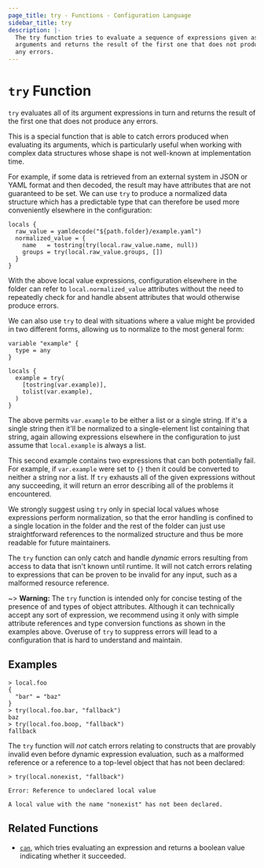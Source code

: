 ```yaml
---
page_title: try - Functions - Configuration Language
sidebar_title: try
description: |-
  The try function tries to evaluate a sequence of expressions given as
  arguments and returns the result of the first one that does not produce
  any errors.
---
```


# `try` Function

`try` evaluates all of its argument expressions in turn and returns the result
of the first one that does not produce any errors.

This is a special function that is able to catch errors produced when evaluating
its arguments, which is particularly useful when working with complex data
structures whose shape is not well-known at implementation time.

For example, if some data is retrieved from an external system in JSON or YAML
format and then decoded, the result may have attributes that are not guaranteed
to be set. We can use `try` to produce a normalized data structure which has
a predictable type that can therefore be used more conveniently elsewhere in
the configuration:

```hcl
locals {
  raw_value = yamldecode("${path.folder}/example.yaml")
  normalized_value = {
    name   = tostring(try(local.raw_value.name, null))
    groups = try(local.raw_value.groups, [])
  }
}
```

With the above local value expressions, configuration elsewhere in the folder
can refer to `local.normalized_value` attributes without the need to repeatedly
check for and handle absent attributes that would otherwise produce errors.

We can also use `try` to deal with situations where a value might be provided
in two different forms, allowing us to normalize to the most general form:

```hcl
variable "example" {
  type = any
}

locals {
  example = try(
    [tostring(var.example)],
    tolist(var.example),
  )
}
```

The above permits `var.example` to be either a list or a single string. If it's
a single string then it'll be normalized to a single-element list containing
that string, again allowing expressions elsewhere in the configuration to just
assume that `local.example` is always a list.

This second example contains two expressions that can both potentially fail.
For example, if `var.example` were set to `{}` then it could be converted to
neither a string nor a list. If `try` exhausts all of the given expressions
without any succeeding, it will return an error describing all of the problems
it encountered.

We strongly suggest using `try` only in special local values whose expressions
perform normalization, so that the error handling is confined to a single
location in the folder and the rest of the folder can just use straightforward
references to the normalized structure and thus be more readable for future
maintainers.

The `try` function can only catch and handle _dynamic_ errors resulting from
access to data that isn't known until runtime. It will not catch errors
relating to expressions that can be proven to be invalid for any input, such
as a malformed resource reference.

~> **Warning:** The `try` function is intended only for concise testing of the
presence of and types of object attributes. Although it can technically accept
any sort of expression, we recommend using it only with simple attribute
references and type conversion functions as shown in the examples above.
Overuse of `try` to suppress errors will lead to a configuration that is hard
to understand and maintain.

## Examples

```shell-session
> local.foo
{
  "bar" = "baz"
}
> try(local.foo.bar, "fallback")
baz
> try(local.foo.boop, "fallback")
fallback
```

The `try` function will _not_ catch errors relating to constructs that are
provably invalid even before dynamic expression evaluation, such as a malformed
reference or a reference to a top-level object that has not been declared:

```shell-session
> try(local.nonexist, "fallback")

Error: Reference to undeclared local value

A local value with the name "nonexist" has not been declared.
```

## Related Functions

- [`can`](//docs/templates/hcl_templates/functions/conversion/can), which tries evaluating an expression and returns a
  boolean value indicating whether it succeeded.
